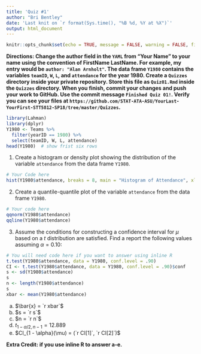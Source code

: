 ```yaml
---
title: 'Quiz #1'
author: "Bri Bentley"
date: 'Last knit on `r format(Sys.time(), "%B %d, %Y at %X")`'
output: html_document
---
```


```r
knitr::opts_chunk$set(echo = TRUE, message = FALSE, warning = FALSE, fig.align = "center", comment = NA)
```

**Directions: Change the author field in the `YAML` from "Your Name" to your name using the convention of FirstName LastName. For example, my entry would be `author: "Alan Arnholt"`.  The data frame `Y1980` contains the variables `teamID`, `W`, `L`, and `attendance` for the year 1980.  Create a `Quizzes` directory inside your private repository.  Store this file as `Quiz01.Rmd` inside the `Quizzes` directory.  When you finish, commit your changes and push your work to GitHub.  Use the commit message `Finished Quiz 01!`.  Verify you can see your files at `https://github.com/STAT-ATA-ASU/YourLast-YourFirst-STT5812-SP18/tree/master/Quizzes`.**

```r
library(Lahman)
library(dplyr)
Y1980 <- Teams %>%
  filter(yearID == 1980) %>% 
  select(teamID, W, L, attendance)
head(Y1980)  # show frist six rows
```

1. Create a histogram or density plot showing the distribution of the variable `attendance` from the data frame `Y1980`.  

```r
# Your Code here
hist(Y1980$attendance, breaks = 8, main = "Histogram of Attendance", xlab = "Attendance")
```

2. Create a quantile-quantile plot of the variable `attendance` from the data frame `Y1980`.

```r
# Your code here
qqnorm(Y1980$attendance)
qqline(Y1980$attendance)
```

3.  Assume the conditions for constructing a confidence interval for $\mu$ based on a $t$ distribution are satisfied.  Find a report the following values assuming $\alpha = 0.10$:

```r
# You will need code here if you want to answer using inline R
t.test(Y1980$attendance, data = Y1980, conf.level = .90)
CI <- t.test(Y1980$attendance, data = Y1980, conf.level = .90)$conf
s <- sd(Y1980$attendance)
s
n <- length(Y1980$attendance)
s
xbar <- mean(Y1980$attendance)
```


  a. $\bar{x} = `r xbar`$
  b. $s = `r s`$
  c. $n = `r n`$
  d. $t_{1 - \alpha/2,\, n -1} = 12.889$
  e. $CI_{1 - \alpha}(\mu) = (`r CI[1]`, `r CI[2]`)$
 
**Extra Credit: if you use inline R to answer a-e.**

    